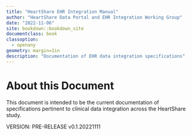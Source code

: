 ```yaml
---
title: "HeartShare EHR Integration Manual"
author: "HeartShare Data Portal and EHR Integration Working Group"
date: "2022-11-06"
site: bookdown::bookdown_site
documentclass: book
classoption:
  - openany
geometry: margin=1in
description: "Documentation of EHR data integration specifications"
---
```


# About this Document {-}

This document is intended to be the current documentation of specifications pertinent to clinical data integration across the HeartShare study. 

VERSION: PRE-RELEASE v0.1.20221111

